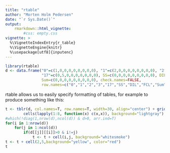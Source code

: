 ```yaml
---
title: "rtable"
author: "Morten Holm Pedersen"
date: "`r Sys.Date()`"
output: 
    rmarkdown::html_vignette:
        #css: empty.css
vignette: >
  %\VignetteIndexEntry{r_table}
  %\VignetteEngine{knitr}
  %\usepackage[utf8]{inputenc}
---
```


```r
library(rtable)
d <- data.frame("0"=c(1,0,0,0,0,0,0,0,0), "1"=c(2,0,0,0,0,0,0,0,0), "2"=c(0,3,0,0,0,0,0,0,0), "3"=c(0,0,0,0,0,0,0,0,0), 
                "17"=c(0,5,0,0,0,0,0,0,0), SS=c(0,0,0,0,0,0,0,0,0), DIL=c(0,0,1,0,0,0,0,0,0), FCL=c(0,0,1,0,0,0,0,0,0), 
                Sum=c(0,0,0,0,0,0,0,0,0), check.names=FALSE,
                row.names=c("0","1","2","3","17","SS","DIL","FCL","Sum"))
```

rtable allows us to easily specify formatting of tables, for example to produce something like this:
```r
t <- tblr(d, col.names=T, row.names=T, width=30, align="center") + grid() + vlines(c(0,3,5,-1)) + hlines(c(0,3,5,-1)) +
        cells(lapply(1:8, function(x) c(x,x)), background="lightgray") + frame()
#which(!diag(1,nrow(d),ncol(d)) & d>0, arr.ind=T)
for(i in 1:nrow(d))
    for(j in 1:ncol(d))
        if(d[[j]][[i]]>0 & i!=j)
            t <- t + cell(i,j, background="whitesmoke")
t <- t + cell(2,5,background="yellow", color="red")
t
```
